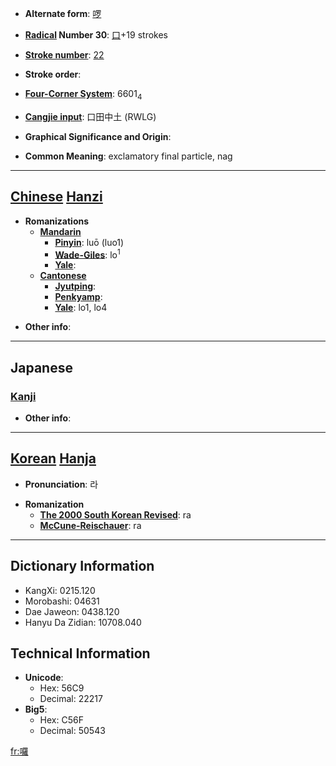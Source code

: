* '''Alternate form''': [[啰]]

* '''[[Wiktionary:Chinese radical index| Radical]] Number 30''': [[Wiktionary:Chinese radical index 口|口]]+19 strokes

* '''[[Wiktionary:Chinese total strokes index|Stroke number]]''': [[Wiktionary:Chinese total strokes index 22|22]]

* '''Stroke order''': 

* '''[[Wiktionary:Chinese four corner index|Four-Corner System]]''': 6601<sub>4</sub>

* '''[[Wiktionary:Chinese Cangjie index|Cangjie input]]''': 口田中土 (RWLG)

* '''Graphical Significance and Origin''': 

* '''Common Meaning''': exclamatory final particle, nag

----

== [[Chinese]] [[Hanzi]] ==

* '''Romanizations'''
** '''[[Mandarin]]'''
*** '''[[Pinyin]]''': luō (luo1)
*** '''[[Wade-Giles]]''': lo<sup>1</sup>
*** '''[[Yale]]''': 
** '''[[Cantonese]]'''
*** '''[[Jyutping]]''':
*** '''[[Penkyamp]]''': 
*** '''[[Yale]]''': lo1, lo4

* '''Other info''': 

----

==Japanese==
===[[Kanji]]===
{{kanji|on readings=[[ら]] (ra)|kun readings=[[こえ]] (koe)}}

* '''Other info''':  

----

== [[Korean]] [[Hanja]] ==

* '''Pronunciation''': 라

* '''Romanization'''
** '''[[The 2000 South Korean Revised Romanization|The 2000 South Korean Revised]]''': ra
** '''[[McCune-Reischauer]]''': ra

----

== Dictionary Information ==

* KangXi: 0215.120
* Morobashi: 04631
* Dae Jaweon: 0438.120
* Hanyu Da Zidian: 10708.040

== Technical Information ==

* '''Unicode''':
** Hex: 56C9
** Decimal: 22217
* '''Big5''':
** Hex: C56F
** Decimal: 50543

[[fr:囉]]